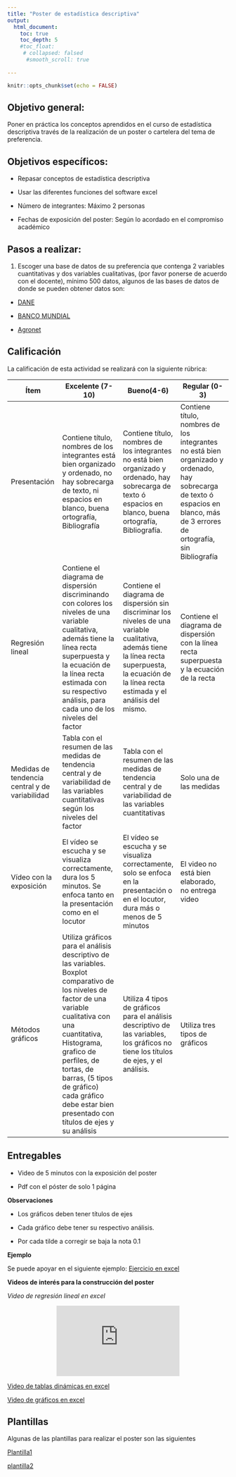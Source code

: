 ```yaml
---
title: "Poster de estadística descriptiva"
output:
  html_document:
    toc: true
    toc_depth: 5
    #toc_float:
     # collapsed: falsed
      #smooth_scroll: true
   
---
```


```r
knitr::opts_chunk$set(echo = FALSE)
```

## **Objetivo general:** 

Poner en práctica los conceptos aprendidos en el curso de estadística descriptiva través de la realización de un poster o cartelera del tema de preferencia.

## **Objetivos específicos:**

-	Repasar conceptos de estadística descriptiva

-	Usar las diferentes funciones del software excel

- Número de integrantes: Máximo 2 personas

- Fechas de exposición del poster: Según lo acordado en el compromiso académico

## **Pasos a realizar:**

1. Escoger una base de datos de su preferencia que contenga 2 variables cuantitativas y dos variables cualitativas, (por favor ponerse de acuerdo con el docente), mínimo 500 datos, algunos de las bases de datos de donde se pueden obtener datos son:

- [DANE](https://www.dane.gov.co/index.php/estadisticas-por-tema)

- [BANCO MUNDIAL](https://datos.bancomundial.org/indicador/SH.HIV.0014)

- [Agronet](https://www.agronet.gov.co/estadistica/Paginas/home.aspx) 


## **Calificación**

La calificación de esta actividad se realizará con la siguiente rúbrica:

|Ítem       	|Excelente (7-10)|Bueno(4-6)|Regular (0-3) |
|-------------|----------------|----------|--------------|
|Presentación |	Contiene título, nombres de los integrantes está bien organizado y ordenado, no hay sobrecarga de texto, ni espacios en blanco, buena ortografía, Bibliografía|Contiene título, nombres de los integrantes no está bien organizado y ordenado, hay sobrecarga de texto ó espacios en blanco, buena ortografía, Bibliografía.|Contiene título, nombres de los integrantes no está bien organizado y ordenado, hay sobrecarga de texto ó espacios en blanco, más de 3 errores de ortografía, sin Bibliografía|
|Regresión lineal|Contiene el diagrama de dispersión discriminando con colores los niveles de una variable cualitativa, además tiene la línea recta superpuesta y la ecuación de la línea recta estimada con su respectivo análisis, para cada uno de los niveles del factor|Contiene el diagrama de dispersión sin discriminar los niveles de una variable cualitativa, además tiene la línea recta superpuesta, la ecuación de la línea recta estimada y el análisis del mismo.|Contiene el diagrama de dispersión con la línea recta superpuesta y la ecuación de la recta|
|Medidas de tendencia central y de variabilidad|Tabla con el resumen de las medidas de tendencia central y de variabilidad de las variables cuantitativas según los niveles del factor|Tabla con el resumen de las medidas de tendencia central y de variabilidad de las variables cuantitativas|Solo una de las medidas|
|Vídeo con la exposición|El vídeo se escucha y se visualiza correctamente, dura los 5 minutos. Se enfoca tanto en la presentación como en el locutor|El vídeo se escucha y se visualiza correctamente, solo se enfoca en la presentación o en el locutor, dura más o menos de 5 minutos|El video no está bien elaborado, no entrega video|
|Métodos gráficos|Utiliza gráficos para el análisis descriptivo de las variables. Boxplot comparativo de los niveles de factor de una variable cualitativa con una cuantitativa, Histograma, grafico de perfiles, de tortas, de barras, (5 tipos de gráfico) cada gráfico debe estar bien presentado con títulos de ejes y su análisis|Utiliza 4 tipos de gráficos para el análisis descriptivo de las variables, los gráficos no tiene los títulos de ejes, y el análisis.|Utiliza tres tipos de gráficos|


## **Entregables**

- Video de 5 minutos con la exposición del poster

- Pdf con el póster de solo 1 página

**Observaciones**

-	Los gráficos deben tener títulos de ejes 

-	Cada gráfico debe tener su respectivo análisis.

-	Por cada tilde a corregir se baja la nota 0.1


**Ejemplo**

Se puede apoyar en el siguiente ejemplo:
[Ejercicio en excel](https://github.com/estadisticaITM/estadisticaITM.github.io/blob/master/PRACTICA.xlsx)

**Videos de interés para la construcción del poster**

*Video de regresión lineal en  excel*

<div style="text-align: center;"><iframe width="280" height="160" src="https://www.youtube.com/embed/nEAvKHStLyU" frameborder="0" allow="accelerometer; autoplay; encrypted-media; gyroscope; picture-in-picture" allowfullscreen></iframe></div>

[Video de tablas dinámicas en excel](https://github.com/estadisticaITM/estadisticaITM.github.io/tree/master/missdata_files)

[Video de gráficos en excel](https://github.com/estadisticaITM/estadisticaITM.github.io/tree/master/pagin2_files)


## **Plantillas**
Algunas de las plantillas para realizar el poster son las siguientes

[Plantilla1](https://github.com/estadisticaITM/repositorioprueba/blob/master/plantilla%20poster.pptx)

[plantilla2](https://github.com/estadisticaITM/repositorioprueba/blob/master/posterzul.pptx)
